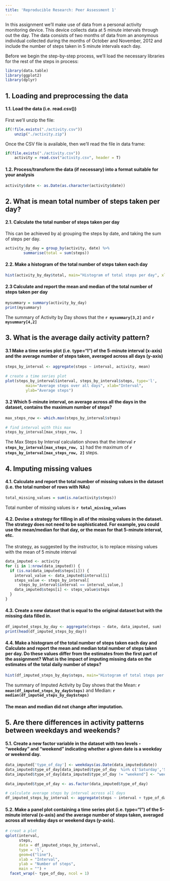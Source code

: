 ---
title: 'Reproducible Research: Peer Assessment 1'
---
In this assignment we'll make use of data from a personal activity monitoring device. This device collects data at 5 minute intervals through out the day. The data consists of two months of data from an anonymous individual collected during the months of October and November, 2012 and include the number of steps taken in 5 minute intervals each day.

Before we begin the step-by-step process, we'll load the necessary libraries for the rest of the steps in process:

```{r}
library(data.table)
library(ggplot2)
library(dplyr)
```

## 1. Loading and preprocessing the data

#### 1.1. Load the data (i.e. \color{red}{\verb|read.csv()|}read.csv())

First we'll unzip the file:
```{r}
if(!file.exists("./activity.csv"))
    unzip("./activity.zip")
```

Once the CSV file is available, then we'll read the file in data frame:
```{r}
if(file.exists("./activity.csv"))
    activity = read.csv("activity.csv", header = T)
```

#### 1.2. Process/transform the data (if necessary) into a format suitable for your analysis

```{r}
activity$date <- as.Date(as.character(activity$date))
```

## 2. What is mean total number of steps taken per day?

#### 2.1. Calculate the total number of steps taken per day

This can be achieved by a) grouping the steps by date, and taking the sum of steps per day.

```{r}
activity_by_day = group_by(activity, date) %>%
        summarise(total = sum(steps))

```

#### 2.2. Make a histogram of the total number of steps taken each day

```{r}
hist(activity_by_day$total, main="Histogram of total steps per day", xlab="Total steps in a day")

```

#### 2.3 Calculate and report the mean and median of the total number of steps taken per day

```{r}
mysummary = summary(activity_by_day)
print(mysummary)

```

The summary of Activity by Day shows that the **`r mysummary[3,2]`** and **`r mysummary[4,2]`**

## 3. What is the average daily activity pattern?

#### 3.1 Make a time series plot (i.e. \color{red}{\verb|type = "l"|}type="l") of the 5-minute interval (x-axis) and the average number of steps taken, averaged across all days (y-axis)

```{r}
steps_by_interval <- aggregate(steps ~ interval, activity, mean)
    
# create a time series plot 
plot(steps_by_interval$interval, steps_by_interval$steps, type='l', 
         main="Average steps over all days", xlab="Interval", 
         ylab="Average steps")

```

#### 3.2 Which 5-minute interval, on average across all the days in the dataset, contains the maximum number of steps?

```{r}
max_steps_row <- which.max(steps_by_interval$steps)
    
# find interval with this max
steps_by_interval[max_steps_row, ]

```

The Max Steps by Interval calculation shows that the interval **`r steps_by_interval[max_steps_row, 1]`** had the maximum of **`r steps_by_interval[max_steps_row, 2]`** steps.

## 4. Imputing missing values

#### 4.1. Calculate and report the total number of missing values in the dataset (i.e. the total number of rows with \color{red}{\verb|NA|}NAs)

```{r}
total_missing_values = sum(is.na(activity$steps))
```

Total number of missing values is **`r total_missing_values`**

#### 4.2. Devise a strategy for filling in all of the missing values in the dataset. The strategy does not need to be sophisticated. For example, you could use the mean/median for that day, or the mean for that 5-minute interval, etc.

The strategy, as suggested by the instructor, is to replace missing values with the mean of 5 minute interval

```{r}
data_imputed <- activity
for (i in 1:nrow(data_imputed)) {
  if (is.na(data_imputed$steps[i])) {
    interval_value <- data_imputed$interval[i]
    steps_value <- steps_by_interval[
      steps_by_interval$interval == interval_value,]
    data_imputed$steps[i] <- steps_value$steps
  }
}
```

#### 4.3. Create a new dataset that is equal to the original dataset but with the missing data filled in.

```{r}
df_imputed_steps_by_day <- aggregate(steps ~ date, data_imputed, sum)
print(head(df_imputed_steps_by_day))
```

#### 4.4. Make a histogram of the total number of steps taken each day and Calculate and report the mean and median total number of steps taken per day. Do these values differ from the estimates from the first part of the assignment? What is the impact of imputing missing data on the estimates of the total daily number of steps?

```{r}
hist(df_imputed_steps_by_day$steps, main="Histogram of total steps per day (imputed)", xlab="Total steps in a day")

```

The summary of Imputed Activity by Day shows that the Mean: **`r mean(df_imputed_steps_by_day$steps)`** and Median: **`r median(df_imputed_steps_by_day$steps)`**

#### The mean and median did not change after imputation.


## 5. Are there differences in activity patterns between weekdays and weekends?

#### 5.1. Create a new factor variable in the dataset with two levels - "weekday" and "weekend" indicating whether a given date is a weekday or weekend day.

```{r}
data_imputed['type_of_day'] <- weekdays(as.Date(data_imputed$date))
data_imputed$type_of_day[data_imputed$type_of_day  %in% c('Saturday','Sunday') ] <- "weekend"
data_imputed$type_of_day[data_imputed$type_of_day != "weekend"] <- "weekday"    
    
data_imputed$type_of_day <- as.factor(data_imputed$type_of_day)
    
# calculate average steps by interval across all days
df_imputed_steps_by_interval <- aggregate(steps ~ interval + type_of_day, data_imputed, mean)
```

#### 5.2. Make a panel plot containing a time series plot (i.e. \color{red}{\verb|type = "l"|}type="l") of the 5-minute interval (x-axis) and the average number of steps taken, averaged across all weekday days or weekend days (y-axis).

```{r}
# creat a plot
qplot(interval, 
      steps, 
      data = df_imputed_steps_by_interval, 
      type = 'l', 
      geom=c("line"),
      xlab = "Interval", 
      ylab = "Number of steps", 
      main = "") +
  facet_wrap(~ type_of_day, ncol = 1)
```